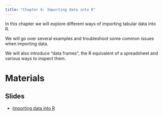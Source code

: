 ```yaml
---
title: "Chapter 6: Importing data into R"
---
```


In this chapter we will explore different ways of importing tabular data into R. 

We will go over several examples and troubleshoot some common issues when importing data.

We will also introduce "data frames", the R equivalent of a spreadsheet and various ways to inspect them. 


# Materials

## Slides

- [Importing data into R](slides/import_data.qmd)
